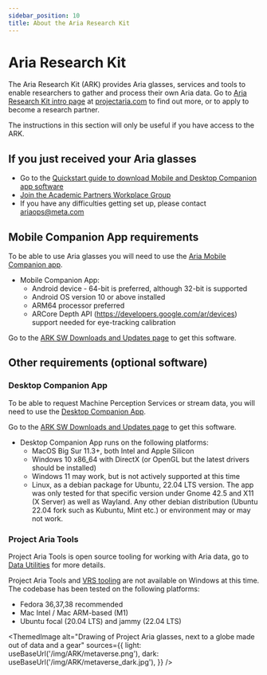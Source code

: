 ```yaml
---
sidebar_position: 10
title: About the Aria Research Kit
---
```


# Aria Research Kit

The Aria Research Kit (ARK) provides Aria glasses, services and tools to enable researchers to gather and process their own Aria data. Go to [Aria Research Kit intro page](https://www.projectaria.com/research-kit/) at [projectaria.com](https://www.projectaria.com/) to find out more, or to apply to become a research partner.

The instructions in this section will only be useful if you have access to the ARK.

## If you just received your Aria glasses
* Go to the [Quickstart guide to download Mobile and Desktop Companion app software](/docs/ARK/ARK_quickstart)
* [Join the Academic Partners Workplace Group](/docs/ARK/workplacegroup)
* If you have any difficulties getting set up, please contact ariaops@meta.com



## Mobile Companion App requirements

To be able to use Aria glasses you will need to use the [Aria Mobile Companion app](/docs/ARK/mobile_companion_app).

* Mobile Companion App:
    * Android device - 64-bit is preferred, although 32-bit is supported
    * Android OS version 10 or above installed
    * ARM64 processor preferred
    * ARCore Depth API (https://developers.google.com/ar/devices) support needed for eye-tracking calibration

Go to the [ARK SW Downloads and Updates page](/docs/ARK/ark_downloads) to get this software.

## Other requirements (optional software)

### Desktop Companion App
To be able to request Machine Perception Services or stream data, you will need to use the [Desktop Companion App](/docs/ARK/desktop_companion_app).

Go to the [ARK SW Downloads and Updates page](/docs/ARK/ark_downloads) to get this software.

* Desktop Companion App runs on the following platforms:
    * MacOS Big Sur 11.3+, both Intel and Apple Silicon
    * Windows 10 x86_64 with DirectX (or OpenGL but the latest drivers should be installed)
    * Windows 11 may work, but is not actively supported at this time
    * Linux, as a debian package for Ubuntu, 22.04 LTS version. The app was only tested for that specific version under Gnome 42.5 and X11 (X Server) as well as Wayland. Any other debian distribution (Ubuntu 22.04 fork such as Kubuntu, Mint etc.) or environment may or may not work.

### Project Aria Tools
Project Aria Tools is open source tooling for working with Aria data, go to [Data Utilities](/docs/data_utilities) for more details.

Project Aria Tools and [VRS tooling](https://github.com/facebookresearch/vrs) are not available on Windows at this time. The codebase has been tested on the following platforms:
* Fedora 36,37,38 recommended
* Mac Intel / Mac ARM-based (M1)
* Ubuntu focal (20.04 LTS) and jammy (22.04 LTS)


<ThemedImage
  alt="Drawing of Project Aria glasses, next to a globe made out of data and a gear"
  sources={{
    light: useBaseUrl('/img/ARK/metaverse.png'),
    dark: useBaseUrl('/img/ARK/metaverse_dark.jpg'),
  }}
/>
